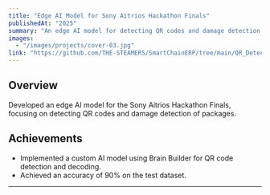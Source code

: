 ```yaml
---
title: "Edge AI Model for Sony Aitrios Hackathon Finals"
publishedAt: "2025"
summary: "An edge AI model for detecting QR codes and damage detection of packages."
images:
  - "/images/projects/cover-03.jpg"
link: "https://github.com/THE-STEAMERS/SmartChainERP/tree/main/QR_Detectionmodel"
---
```


## Overview

Developed an edge AI model for the Sony Aitrios Hackathon Finals, focusing on detecting QR codes and damage detection of packages.

## Achievements

- Implemented a custom AI model using Brain Builder for QR code detection and decoding.
- Achieved an accuracy of 90% on the test dataset.

---
